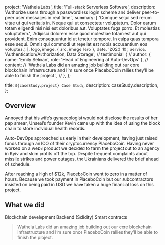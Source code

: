 
  project: 'Watheia Labs',
  title: 'Full-stack Serverless Software',
  description:
    'Authorize users through a passwordless login scheme and deliver peer-to-peer user messages in real time.',
  summary: [
    'Cumque sequi sed rerum vitae ut qui veritatis in. Neque qui ut consectetur voluptatum. Dolor earum totam eligendi nisi nisi est doloribus aut. Voluptates fuga porro. Et molestias voluptatem.',
    'Adipisci dolorem esse quod molestiae totam est aut qui provident. Enim consequuntur id ut tenetur tempore. In culpa quas tempora esse sequi. Omnis qui commodi ut repellat est nobis accusantium eos voluptas.',
  ],
  logo,
  image: { src: imageHero },
  date: '2023-10',
  service: 'Authentication/Authorization, Data Storage',
  // testimonial: {
  //   author: { name: 'Emily Selman', role: 'Head of Engineering at Auto-DevOps' },
  //   content:
  //     'Watheia Labs did an amazing job building out our core blockchain infrastructure and I’m sure once PlaceboCoin rallies they’ll be able to finish the project.',
  // },
};

  title: `${caseStudy.project} Case Study`,
  description: caseStudy.description,
};

## Overview

Annoyed that his wife’s gynaecologist would not disclose the results of her pap smear, Unseal’s founder Kevin came up with the idea of using the block chain to store individual health records.

Auto-DevOps approached us early in their development, having just raised funds through an ICO of their cryptocurrency PlaceboCoin. Having never worked on a web3 product we decided to farm the project out to an agency in Kyiv and skim profits off the top. Despite frequent complaints about missile strikes and power outages, the Ukrainians delivered the brief ahead of schedule.

After reaching a high of $12k, PlaceboCoin went to zero in a matter of hours. Because we took payment in PlaceboCoin but our subcontractors insisted on being paid in USD we have taken a huge financial loss on this project.

## What we did

<TagList>
  <TagListItem>Blockchain development</TagListItem>
  <TagListItem>Backend (Solidity)</TagListItem>
  <TagListItem>Smart contracts</TagListItem>
</TagList>

<Blockquote
  author={{ name: 'Emily Selman', role: 'Head of Engineering at Auto-DevOps' }}
  image={{ src: imageEmilySelman }}
>
  Watheia Labs did an amazing job building out our core blockchain infrastructure and I’m sure
  once PlaceboCoin rallies they’ll be able to finish the project.
</Blockquote>

<StatList>
  <StatListItem value="34%" label="Fewer transactions" />
  <StatListItem value="10%" label="Slower transactions" />
  <StatListItem value="1000ms" label="Transaction latency" />
  <StatListItem value="3" label="Active nodes" />
</StatList>
